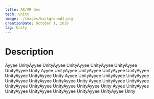 ```yaml
---
title: AR/VR Dev
tech: Unity
image: ./images/background1.png
creationDate: October 1, 2019
tag: Unity
---
```


# Description

Ayyee UnityAyyee UnityAyyee UnityAyyee UnityAyyee UnityAyyee UnityAyyee Unity
Ayyee UnityAyyee UnityAyyee UnityAyyee UnityAyyee UnityAyyee UnityAyyee Unity
Ayyee UnityAyyee UnityAyyee UnityAyyee UnityAyyee UnityAyyee UnityAyyee Unity
Ayyee UnityAyyee UnityAyyee UnityAyyee UnityAyyee UnityAyyee UnityAyyee Unity
Ayyee UnityAyyee UnityAyyee UnityAyyee UnityAyyee UnityAyyee UnityAyyee Unity
